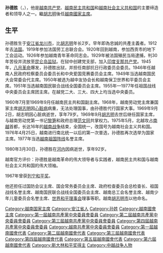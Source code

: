 {{unreferenced|time=2014-09-15T11:01:03+00:00}}
{{Infobox Officeholder
| name = 孙德胜
| original_name = {{lang|vi|Tôn Đức Thắng}}
| image = Mr. Ton Duc Thang.jpg
| width = 
| country = 
| order = 
| office = {{VDR}}[[越南民主共和國主席|主席]]
| term_start = 1969年9月3日
| term_end = 1976年7月2日
| predecessor = [[胡志明|胡志明]]
| successor = 無（越南统一）
| order2 = 
| office2 = {{SRV}}第1任[[越南社会主义共和国主席|主席]]
| term_start2 = 1976年7月2日
| term_end2 = 1980年3月30日
| predecessor2 = 首任（越南民主共和国主席）
| successor2 = [[阮友壽|阮友壽]]（代理主席）
| birth_date = {{birth date|1888|8|20}}
| birth_place = {{French Indochina}}[[法属交趾支那|南圻]][[龙川市|龙川辖]]定成总美和兴村（今[[安江省|安江省]][[龙川市|龙川市]]美和兴社）
| death_date = {{death date and age|1980|3|30|1888|8|20}}
| death_place = {{VNM}}[[河內市|河內市]]
| resting_place = {{VNM}}[[河内市|河内市]]{{link-vi|枚驛公墓|Nghĩa trang Mai Dịch}}
| spouse = 段氏喬（Đoàn Thị Giàu）
| party = {{VCP}}
}}
'''孙德胜'''（{{lang-vi|Tôn Đức Thắng}}，{{bd|1888年|8月20日|1980年|3月30日|catIdx=T}}），他是[[越南共产党|越南共产党]]、[[越南民主共和国|越南民主共和国]]和[[越南社会主义共和国|越南社会主义共和国]]的主要缔造者和领导人之一。繼[[胡志明|胡志明]]後任[[越南國家主席|越南國家主席]]。

== 生平 ==
孙德胜生于[[安江省|安江省]][[龙川市|龙川市]]，比[[胡志明|胡志明]]年长2岁。早年即為忠誠的共產主義者。1912年去[[法国|法国]]。1919年参加法国劳工总联合会。1920年回到越南，参加西贡市的地下工会运动。1926年参加越南青年革命同志会。1929年被法国殖民当局逮捕，判30年苦役并流放至[[昆仑岛监狱|昆仑岛监狱]]。在狱中创建党支部，加入[[印度支那共产党|印度支那共产党]]。1945年，[[八月革命|八月革命]]爆发，孙德胜出狱，并担任南部抗日行政委员会委员。1946年任越南人民政府检察委员会委员长和中央爱国竞赛委员会主席。1949年当选越南国民大会常委会代主席。1950年被选为越中友协会长和越南保卫世界和平委员会主席。1951年当选越南国民联合战线全国委员会主席。1955年—1977年任祖国战线中央委员会主席团主席。在越党二大、三大、四大上均当选中央委员。

1960年7月至1969年9月任越南民主共和国副主席。1968年，越南劳动党主席兼国家主席[[胡志明|胡志明]]因[[心脏病|心脏病]]病重，无法处理国事，由孙德胜代行国家大事。1969年9月2日，胡志明因心脏病逝世，享年79岁。1969年9月[[胡志明|胡志明]]去世后继任国家主席，与越南劳动党第一书记[[黎笋|黎笋]]和政府总理[[范文同|范文同]]共掌权力。1975年5月，北越攻占[[南越|南越]]首都，长达16年的[[越南战争|越南战争]]结束，全国统一，改国号为越南社会主义共和国。1976年4月25日，越南进行南北统一以后的第一次普选，孙德胜再次选举为国家主席。1977年当选[[越南祖国阵线|越南祖国阵线]]名誉主席。

1980年3月30日，孙德胜在[[河内|河内]]因病逝世，享年92岁。

越南官方评价：孙德胜是越南革命的伟大领导者与实践者，越南民主共和国与越南社会主义共和国的伟大领袖。

1967年曾获[[列宁和平奖|列宁和平奖]]。 

他还担任过国防会议主席、国会常务委员会主席、政府检查委员会总检查长、祖国战线名誉主席、越南国民联合战线全国委员会主席、越南总工会名誉主席、越南少年儿童委员会名誉主席、[[世界和平理事会|世界和平理事会]]理事等职。越南[[胡志明市|胡志明市]]{{Link-vi|孫德勝大學|Trường Đại học Tôn Đức Thắng}}以他命名。

{{start box}}
{{s-off}}
{{s-before|[[胡志明|胡志明]]}}
{{s-title|[[越南国家主席|越南民主共和国主席]]|1969年-1976年}}
{{s-none|無|越南统一}}
{{s-new}}
{{s-title|[[越南社会主义共和国主席|越南社会主义共和国主席]]|1976年-1980年}}
{{s-after|[[阮友壽|阮友壽]]|（代理主席）}}
{{end box}}

{{越南国会主席}}
{{VietnamPres}}
{{冷戰相關人物}}
{{Authority control}}

{{DEFAULTSORT:Tôn Đức Thắng}}
[[Category:越南国家主席|Category:越南国家主席]]
[[Category:安江省人|Category:安江省人]]
[[Category:孙姓|Category:孙姓]]
[[Category:越南國會主席|Category:越南國會主席]]
[[Category:第一屆越南共產黨中央委員會委員|Category:第一屆越南共產黨中央委員會委員]]
[[Category:第二屆越南共產黨中央委員會委員|Category:第二屆越南共產黨中央委員會委員]]
[[Category:第三屆越南共產黨中央委員會委員|Category:第三屆越南共產黨中央委員會委員]]
[[Category:第四屆越南共產黨中央委員會委員|Category:第四屆越南共產黨中央委員會委員]]
[[Category:越南共產黨中央委員會委員|Category:越南共產黨中央委員會委員]]
[[Category:第一屆越南國會代表|Category:第一屆越南國會代表]]
[[Category:第二屆越南國會代表|Category:第二屆越南國會代表]]
[[Category:第三屆越南國會代表|Category:第三屆越南國會代表]]
[[Category:第四屆越南國會代表|Category:第四屆越南國會代表]]
[[Category:第五屆越南國會代表|Category:第五屆越南國會代表]]
[[Category:第六屆越南國會代表|Category:第六屆越南國會代表]]
[[Category:斯大林和平奖得主|Category:斯大林和平奖得主]]
[[Category:中越战争人物|Category:中越战争人物]]